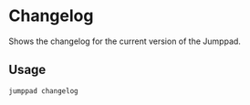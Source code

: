 # Changelog

<Intro>
Shows the changelog for the current version of the Jumppad.
</Intro>

## Usage

```shell
jumppad changelog
```